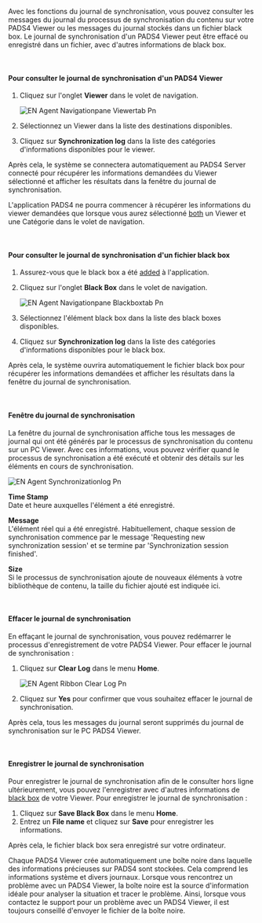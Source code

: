 Avec les fonctions du journal de synchronisation, vous pouvez consulter les messages du journal du processus de synchronisation du contenu sur votre PADS4 Viewer ou les messages du journal stockés dans un fichier black box. Le journal de synchronisation d'un PADS4 Viewer peut être effacé ou enregistré dans un fichier, avec d'autres informations de black box.

 

#### **Pour consulter le journal de synchronisation d'un PADS4 Viewer**

1. Cliquez sur l'onglet **Viewer** dans le volet de navigation.

   ![EN Agent Navigationpane Viewertab Pn](/images/digital-signage/windows-applications/agent/remote-management-and-monitoring/EN-Agent-Navigationpane-Viewertab.png)
2. Sélectionnez un Viewer dans la liste des destinations disponibles.
3. Cliquez sur **Synchronization log** dans la liste des catégories d'informations disponibles pour le viewer.

Après cela, le système se connectera automatiquement au PADS4 Server connecté pour récupérer les informations demandées du Viewer sélectionné et afficher les résultats dans la fenêtre du journal de synchronisation.

<Warning>
  L'application PADS4 ne pourra commencer à récupérer les informations du viewer demandées que lorsque vous aurez sélectionné <u>both</u> un Viewer et une Catégorie dans le volet de navigation.
</Warning>

 

#### **Pour consulter le journal de synchronisation d'un fichier black box**

1. Assurez-vous que le black box a été [added](https://pads4documentation.blob.core.windows.net/agent/Content/Main%20Window/Navigation%20pane.htm) à l'application.
2. Cliquez sur l'onglet **Black Box** dans le volet de navigation.

   ![EN Agent Navigationpane Blackboxtab Pn](/images/digital-signage/windows-applications/agent/remote-management-and-monitoring/EN-Agent-Navigationpane-Blackboxtab.png)
3. Sélectionnez l'élément black box dans la liste des black boxes disponibles.
4. Cliquez sur **Synchronization log** dans la liste des catégories d'informations disponibles pour le black box.

Après cela, le système ouvrira automatiquement le fichier black box pour récupérer les informations demandées et afficher les résultats dans la fenêtre du journal de synchronisation.

 

#### **Fenêtre du journal de synchronisation**

La fenêtre du journal de synchronisation affiche tous les messages de journal qui ont été générés par le processus de synchronisation du contenu sur un PC Viewer. Avec ces informations, vous pouvez vérifier quand le processus de synchronisation a été exécuté et obtenir des détails sur les éléments en cours de synchronisation.

![EN Agent Synchronizationlog Pn](/images/digital-signage/windows-applications/agent/remote-management-and-monitoring/EN-Agent-Synchronizationlog.png)

**Time Stamp**\
Date et heure auxquelles l'élément a été enregistré.

**Message**\
L'élément réel qui a été enregistré. Habituellement, chaque session de synchronisation commence par le message 'Requesting new synchronization session' et se termine par 'Synchronization session finished'.

**Size**\
Si le processus de synchronisation ajoute de nouveaux éléments à votre bibliothèque de contenu, la taille du fichier ajouté est indiquée ici.

 

#### **Effacer le journal de synchronisation**

En effaçant le journal de synchronisation, vous pouvez redémarrer le processus d'enregistrement de votre PADS4 Viewer. Pour effacer le journal de synchronisation :

1. Cliquez sur **Clear Log** dans le menu **Home**.

   ![EN Agent Ribbon Clear Log Pn](/images/digital-signage/windows-applications/agent/remote-management-and-monitoring/EN-Agent-Ribbon-ClearLog.png)
2. Cliquez sur **Yes** pour confirmer que vous souhaitez effacer le journal de synchronisation.

Après cela, tous les messages du journal seront supprimés du journal de synchronisation sur le PC PADS4 Viewer.

 

#### **Enregistrer le journal de synchronisation**

Pour enregistrer le journal de synchronisation afin de le consulter hors ligne ultérieurement, vous pouvez l'enregistrer avec d'autres informations de [black box](https://pads4documentation.blob.core.windows.net/agent/Content/Main%20Window/Navigation%20pane.htm) de votre Viewer. Pour enregistrer le journal de synchronisation :

1. Cliquez sur **Save Black Box** dans le menu **Home**.
2. Entrez un **File name** et cliquez sur **Save** pour enregistrer les informations.

Après cela, le fichier black box sera enregistré sur votre ordinateur.

<Tip>
  Chaque PADS4 Viewer crée automatiquement une boîte noire dans laquelle des informations précieuses sur PADS4 sont stockées. Cela comprend les informations système et divers journaux. Lorsque vous rencontrez un problème avec un PADS4 Viewer, la boîte noire est la source d'information idéale pour analyser la situation et tracer le problème. Ainsi, lorsque vous contactez le support pour un problème avec un PADS4 Viewer, il est toujours conseillé d'envoyer le fichier de la boîte noire.
</Tip>
